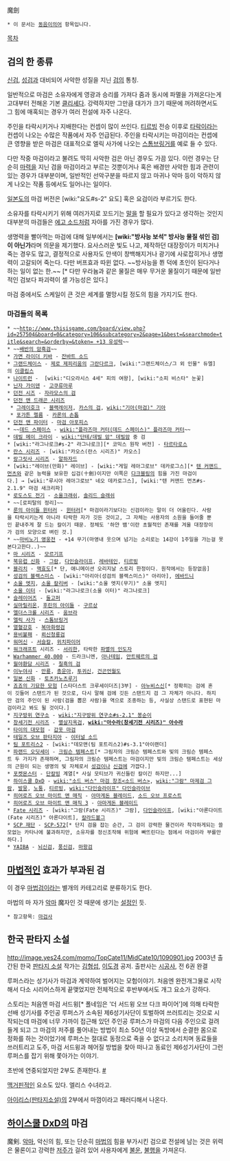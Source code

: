 魔劍

 * 이 문서는 [[동음이의어]] 항목입니다.

[[목차]]
== 검의 한 종류 ==
[[신검]], [[성검]]과 대비되어 사악한 성질을 지닌 [[검]]의 통칭.

일반적으로 마검은 소유자에게 영광과 승리를 가져다 줌과 동시에 파멸을 가져온다는게 고대부터 전해온 기본 [[클리셰]]다. 강력하지만 그만큼 대가가 크기 때문에 꺼려하면서도 그 힘에 매혹되는 경우가 여러 전설에 자주 나온다.

주인을 타락시키거나 지배한다는 컨셉이 많이 쓰인다. [[티르빙]] 전승 이후로 [[타락]]이라는 컨셉이 나오는 수많은 작품에서 자주 언급된다. 주인을 타락시키는 마검이라는 컨셉에 큰 영향을 받은 마검은 대표적으로 엘릭 사가에 나오는 [[스톰브링거]]를 예로 들 수 있다.

다만 작중 마검이라고 불려도 딱히 사악한 검은 아닌 경우도 가끔 있다. 이런 경우는 단순히 [[마력]]을 지닌 검을 마검이라고 부르는 것뿐이거나 혹은 배경만 사악한 힘과 관련이 있는 경우가 대부분이며, 일반적인 선악구분을 따르지 않고 마귀나 악마 등이 악하지 않게 나오는 작품 등에서도 일어나는 일이다.

[[일본도]]의 마검 버전은 [wiki:"요도#s-2" 요도] 혹은 요검이라 부르기도 한다.

소유자를 타락시키기 위해 여러가지로 꼬드기는 [[말]]을 할 필요가 있다고 생각하는 것인지 대부분의 마검들은 [[에고 소드]]처럼 자아를 가진 경우가 많다.

생명력을 빨아먹는 마검에 대해 일부에서는 '''[wiki:"방사능 보석" 방사능 물질 섞인 검]이 아닌가'''라며 의문을 제기했다. 요사스러운 빛도 나고, 제작하던 대장장이가 미치거나 죽는 경우도 많고, 결정적으로 사용자도 안색이 창백해지거나 광기에 사로잡히거나 생명력이 고갈되어 죽는다. 다만 버프효과 따윈 없다. ~~방사능을 쬔 덕에 초인이 된다거나 하는 일이 없는 한.~~ [* 다만 우라늄과 같은 물질은 매우 무거운 물질이기 때문에 일반적인 검보다 파괴력이 셀 가능성은 있다.]

마검 중에서도 스케일이 큰 것은 세계를 멸망시킬 정도의 힘을 가지기도 한다.

=== 마검들의 목록 ===
 * ~~[[http://www.thisisgame.com/board/view.php?id=257504&board=0&category=106&subcategory=2&page=1&best=&searchmode=title&search=&orderby=&token= +13 유성락]]~~
 * ~~[[배반의 암흑검]]~~
 * [[가면 라이더 키바]] - [[잔바트 소드]]
 * [[그랜드체이스]] - [[제로 제피리움]]의 [[그란다르크]], [wiki:"그랜드체이스/그 외 인물" 듀엘]의 [[이클립스]]
 * [[나이트런]] -  [wiki:"디오라시스 4세" 피의 여왕], [wiki:"소피 비스타" 눈꽃]
 * [[닌자 가이덴]] - [[고쿠류마루]]
 * [[던전 시즈]] - [[자라모스의 검]] 
 * [[던전 앤 드래곤 시리즈]]
  * [[그레이호크]] - [[블랙레이저]], [[카스의 검]], [[wiki:"기아(마검)" 기아]]
  * [[포가튼 렐름]] - [[카론의 손톱]]
 * [[던전 앤 파이터]] - [[마검 아포피스]]
 * ~~[[데드 스페이스]] - [[wiki:"플라즈마 커터(데드 스페이스)" 플라즈마 커터]]~~
 * [[데빌 메이 크라이]] - [[wiki:"단테/데빌 암" 데빌암]] 중 검
 * [wiki:"라그나로크#s-2" 라그나로크][* 코믹스 원작 버전] - [[타르타로스]]
 * [[란스 시리즈]] - [wiki:"카오스(란스 시리즈)" 카오스]
 * [[랑그릿사 시리즈]] - [[알하자드]]
 * [wiki:"레이브(만화)" 레이브] - [wiki:"게일 레아그로브" 데카로그스][* [[텐 커맨드 먼츠]]와 같은 능력을 보유한 십검(十劍)이지만 이쪽은 [[다크블링]]의 힘을 가진 마검이다.] → [wiki:"루시아 레아그로브" 네오 데카로그스], [wiki:"텐 커맨드 먼츠#s-2.1.9" 마검 새크리파]
 * [[로도스도 전기]] - [[소울크래쉬]], [[솔리드 슬래쉬]]
 * ~~[로피탈의 정리]~~
 * [[룬의 아이들 윈터러]] - [[윈터러]][* 마검이라기보다는 신검이라는 말이 더 어울린다. 사람을 타락시키는게 아니라 타락한 자가 깃든 것이고, 그 자체는 사용자의 소원을 들어줄 뿐인 끝내주게 잘 드는 칼이기 때문. 정체도 '하얀 뱀'이란 초월적인 존재를 겨울 대장장이가 검의 모양으로 벼린 것.]
 * ~~[[마비노기 영웅전]] - +14 무기(마영내 웃으며 넘기는 소리로는 14강이 1주일을 가는걸 못본다고한다..)~~
 * [[마 시리즈]] - [[모르기프]]
 * [[북유럽 신화]] - [[그람]], [[다인슬라이프]], [[레바테인]], [[티르빙]]
 * [[블리치]] - [[맥효도]][* 단, 애니메이션 오리지날 스토리 한정이다. 원작에서는 등장없음]
 * [[성검의 블랙스미스]] - [wiki:"아리아(성검의 블랙스미스)" 아리아], [[에바드니]]
 * [[소울 엣지]], [[소울 칼리버]] - [wiki:"소울 엣지(무기)" 소울 엣지]
 * [[소울 이터]] - [wiki:"라그나로크(소울 이터)" 라그나로크]
 * [[슬레이어즈]] - [[둘고퍼]]
 * [[실마릴리온]], [[후린의 아이들]] - [[구르상]]
 * [[엘더스크롤 시리즈]] - [[움브라]]
 * [[엘릭 사가]] - [[스톰브링거]]
 * [[열혈강호]] - [[복마화령검]]
 * [[용비불패]] - [[뢰신청룡검]]
 * [[워머신]] - [[파멸의 약탈자|서슬칼]], [[알렉시아 시아노르|위치파이어]]
 * [[워크래프트]] 시리즈 - [[서리한]], 타락한 [[파멸의 인도자]]
 * [[Warhammer 40,000]] - 드라크니엔, [[아나테임]], [[가란 크로|안트웨르의 검]]
 * [[월야환담 시리즈]] - [[칠흑의 검]]
 * [[이누야샤]] - [[만룡]], [[총운아]], [[투귀신]], [[건곤언월도]]
 * [[일본 신화]] - [[토츠카노츠루기]]
 * [[죠죠의 기묘한 모험]] [스타더스트 크루세이더즈|3부] - [[아누비스신]][* 정확히는 검에 혼이 깃들어 스탠드가 된 것으로, 다시 말해 검에 깃든 스탠드지 검 그 자체가 아니다. 하지만 검의 주인이 된 사람(검을 뽑은 사람)을 역으로 조종하는 등, 사실상 스탠드로 표현된 마검이라고 봐도 될 것이다.] 
 * [[지구방위 연구소]] - [[wiki:"지구방위 연구소#s-2.1" 봉순이]]
 * [[창세기전 시리즈]] - [[멸살지옥검]], '''[[wiki:"아수라(창세기전 시리즈)" 아수라]]'''
 * [[타이의 대모험]] - [[갑옷 마검]]
 * [[테일즈 오브 판타지아]] - [[이터널 소드]]
 * [[팀 포트리스2]] - [wiki:"데모맨(팀 포트리스2)#s-3.1"아이랜더]
 * [[파랜드 오딧세이]] - [[크림슨 템페스트]][* 그림자의 크림슨 템페스트와 빛의 크림슨 템페스트 두 가지가 존재하며, 그림자의 크림슨 템페스트는 마검이지만 빛의 크림슨 템페스트는 세상의 근원이 되는 생명의 빛 자체로서 [[성검]]이나 [[신검]]에 가깝다.]
 * [[포켓몬스터]] - [[단칼빙]] 계열[* 사실 모티브가 귀신들린 칼이긴 하지만...]
 * [[하이스쿨 DxD]] - [[wiki:"소드 버스" 마검 창조<소드 버스>]], [[wiki:"그람" 마제검 그람]], [[발뭉]], [[노퉁]], [[티르빙]], [[wiki:"다인슬라이프" 다인슬라이브]]
 * [[히어로즈 오브 마이트 앤 매직]] - [[아마게돈 블레이드]], [[소드 오브 프로스트]]
 * [[히어로즈 오브 마이트 앤 매직 3]] - [[아마게돈 블레이드]]
 * [[Fate 시리즈]] - [wiki:"그람(Fate 시리즈)" 그람], [[다인슬라이프]], [wiki:"아론다이트(Fate 시리즈)" 아론다이트], [[칼라드볼그]]
 * [[SCP 재단]] - [[SCP-572]][* 단지 검을 잡는 순간, 그 검이 강력한 물건이라 착각하게되는 쓸모없는 카타나에 불과하지만, 소유자를 정신조작해 위험에 빠뜨린다는 점에서 마검이라 부를만하다.]
 * [[YAIBA]] - [[뇌신검]], [[풍신검]], [[마왕검]]
== [[마법]]적인 효과가 부과된 검 ==
이 경우 [[마법검]]이라는 별개의 카테고리로 분류하기도 한다.

마법의 마 자가 [[악마]] 魔자인 것 때문에 생기는 [[설정]]인 듯.

 * 참고항목: [[마검사]]

== 한국 판타지 소설 ==
http://image.yes24.com/momo/TopCate11/MidCate10/1090901.jpg
2003년 출간된 한국 [[판타지 소설]] 작가는 [[김형섭]], [[이도경]] 공저. 출판사는 [[시공사]], 전 6권 완결

루퍼스라는 성기사가 마검과 계약하여 벌어지는 모험이야기. 처음엔 완전개그물로 시작해서 다소 시리어스하게 끝맺었지만 전체적으로 후반부에서도 개그 요소가 강하다.

스토리는 처음엔 마검 서드윙[* 폴네임은 '더 서드윙 오브 다크 파이어']에 의해 타락한 선배 성기사를 주인공 루퍼스가 소속된 제6성기사단이 토벌하여 쓰러트리는 것으로 시작되는데 마검에 너무 가까이 접근해 있던 주인공 루퍼스가 마검의 다음 주인으로 걸려들게 되고 그 마검의 저주를 풀어내는 방법이 최소 50년 이상 독방에서 순결한 몸으로 정화를 하는 것이었기에 루퍼스는 절대로 동정으로 죽을 수 없다고 소리치며 동료들을 쓰러트리고 도주, 마검 서드윙과 헤어질 방법을 찾아 떠나고 동료인 제6성기사단이 그런 루퍼스를 잡기 위해 쫓아가는 이야기.

초반에 연중되었지만 2부도 존재한다. [http://arkleode.blog.me/130008182823 #]

[[맥거핀]]적인 요소도 있다. 엘리스 수녀라고.

[[아이리스(판타지소설)]]의 2부에서 마껌이라고 패러디해서 나온다.

== [[하이스쿨 DxD]]의 마검 ==
魔剣. [[악마]], 악신의 힘, 또는 단순히 [[마법]]의 힘을 부가시킨 검으로 전설에 남는 것은 위력은 물론이고 강력한 [[저주]]가 걸려 있어 사용자에게 [[불운]], [[불행]]을 가져온다.
